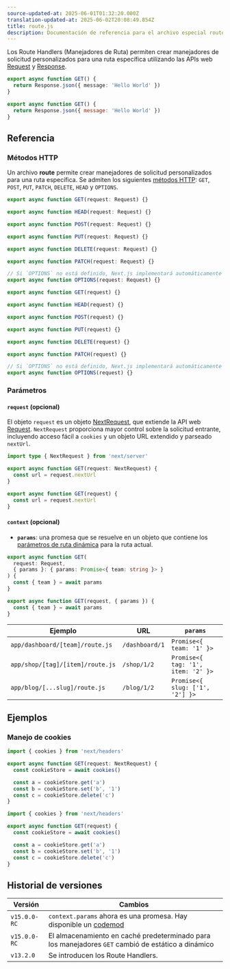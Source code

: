 ```yaml
---
source-updated-at: 2025-06-01T01:32:20.000Z
translation-updated-at: 2025-06-02T20:08:49.854Z
title: route.js
description: Documentación de referencia para el archivo especial route.js.
---
```


Los Route Handlers (Manejadores de Ruta) permiten crear manejadores de solicitud personalizados para una ruta específica utilizando las APIs web [Request](https://developer.mozilla.org/docs/Web/API/Request) y [Response](https://developer.mozilla.org/docs/Web/API/Response).

```ts filename="route.ts" switcher
export async function GET() {
  return Response.json({ message: 'Hello World' })
}
```

```js filename="route.js" switcher
export async function GET() {
  return Response.json({ message: 'Hello World' })
}
```

## Referencia

### Métodos HTTP

Un archivo **route** permite crear manejadores de solicitud personalizados para una ruta específica. Se admiten los siguientes [métodos HTTP](https://developer.mozilla.org/docs/Web/HTTP/Methods): `GET`, `POST`, `PUT`, `PATCH`, `DELETE`, `HEAD` y `OPTIONS`.

```ts filename="route.ts" switcher
export async function GET(request: Request) {}

export async function HEAD(request: Request) {}

export async function POST(request: Request) {}

export async function PUT(request: Request) {}

export async function DELETE(request: Request) {}

export async function PATCH(request: Request) {}

// Si `OPTIONS` no está definido, Next.js implementará automáticamente `OPTIONS` y establecerá el encabezado `Allow` apropiado en la Response según los otros métodos definidos en el Route Handler.
export async function OPTIONS(request: Request) {}
```

```js filename="route.js" switcher
export async function GET(request) {}

export async function HEAD(request) {}

export async function POST(request) {}

export async function PUT(request) {}

export async function DELETE(request) {}

export async function PATCH(request) {}

// Si `OPTIONS` no está definido, Next.js implementará automáticamente `OPTIONS` y establecerá el encabezado `Allow` apropiado en la Response según los otros métodos definidos en el Route Handler.
export async function OPTIONS(request) {}
```

### Parámetros

#### `request` (opcional)

El objeto `request` es un objeto [NextRequest](/docs/app/api-reference/functions/next-request), que extiende la API web [Request](https://developer.mozilla.org/docs/Web/API/Request). `NextRequest` proporciona mayor control sobre la solicitud entrante, incluyendo acceso fácil a `cookies` y un objeto URL extendido y parseado `nextUrl`.

```ts filename="route.ts" switcher
import type { NextRequest } from 'next/server'

export async function GET(request: NextRequest) {
  const url = request.nextUrl
}
```

```js filename="route.js" switcher
export async function GET(request) {
  const url = request.nextUrl
}
```

#### `context` (opcional)

- **`params`**: una promesa que se resuelve en un objeto que contiene los [parámetros de ruta dinámica](/docs/app/api-reference/file-conventions/dynamic-routes) para la ruta actual.

```ts filename="app/dashboard/[team]/route.ts" switcher
export async function GET(
  request: Request,
  { params }: { params: Promise<{ team: string }> }
) {
  const { team } = await params
}
```

```js filename="app/dashboard/[team]/route.js" switcher
export async function GET(request, { params }) {
  const { team } = await params
}
```

| Ejemplo                          | URL            | `params`                           |
| -------------------------------- | -------------- | ---------------------------------- |
| `app/dashboard/[team]/route.js`  | `/dashboard/1` | `Promise<{ team: '1' }>`           |
| `app/shop/[tag]/[item]/route.js` | `/shop/1/2`    | `Promise<{ tag: '1', item: '2' }>` |
| `app/blog/[...slug]/route.js`    | `/blog/1/2`    | `Promise<{ slug: ['1', '2'] }>`    |

## Ejemplos

### Manejo de cookies

```ts filename="route.ts" switcher
import { cookies } from 'next/headers'

export async function GET(request: NextRequest) {
  const cookieStore = await cookies()

  const a = cookieStore.get('a')
  const b = cookieStore.set('b', '1')
  const c = cookieStore.delete('c')
}
```

```js filename="route.js" switcher
import { cookies } from 'next/headers'

export async function GET(request) {
  const cookieStore = await cookies()

  const a = cookieStore.get('a')
  const b = cookieStore.set('b', '1')
  const c = cookieStore.delete('c')
}
```

## Historial de versiones

| Versión      | Cambios                                                                                              |
| ------------ | ---------------------------------------------------------------------------------------------------- |
| `v15.0.0-RC` | `context.params` ahora es una promesa. Hay disponible un [codemod](/docs/app/guides/upgrading/codemods#150) |
| `v15.0.0-RC` | El almacenamiento en caché predeterminado para los manejadores `GET` cambió de estático a dinámico   |
| `v13.2.0`    | Se introducen los Route Handlers.                                                                    |